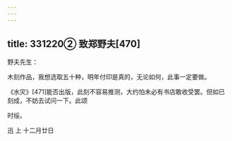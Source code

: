 ```yaml
---
---
---
```

title: 331220② 致郑野夫[470]
---




野夫先生：

木刻作品，我想选取五十种，明年付印是真的，无论如何，此事一定要做。

《水灾》[471]能否出版，此刻不容易推测，大约怕未必有书店敢收受罢。但如已刻成，不妨去试问一下。此颂

时绥。

迅 上 十二月廿日